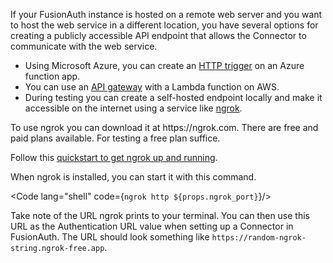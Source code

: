 
If your FusionAuth instance is hosted on a remote web server and you want to host the web service in a different location, you have several options for creating a publicly accessible API endpoint that allows the Connector to communicate with the web service.

- Using Microsoft Azure, you can create an [HTTP trigger](https://learn.microsoft.com/en-us/azure/azure-functions/functions-bindings-http-webhook-trigger?tabs=python-v2%2Cisolated-process%2Cnodejs-v4%2Cfunctionsv2) on an Azure function app.
- You can use an [API gateway](https://aws.amazon.com/api-gateway/) with a Lambda function on AWS.
- During testing you can create a self-hosted endpoint locally and make it accessible on the internet using a service like [ngrok](https://ngrok.com/).

<Aside type="note">
  To use ngrok you can download it at https://ngrok.com. There are free and paid plans available. For testing a free plan suffice.

  Follow this [quickstart to get ngrok up and running](https://ngrok.com/docs/getting-started/).
</Aside>

When ngrok is installed, you can start it with this command.

<Code lang="shell" code={`ngrok http ${props.ngrok_port}`}/>

Take note of the URL ngrok prints to your terminal. You can then use this URL as the <InlineField>Authentication URL</InlineField> value when setting up a Connector in FusionAuth. The URL should look something like `https://random-ngrok-string.ngrok-free.app`.